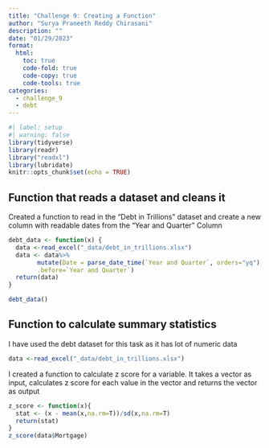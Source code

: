 ```yaml
---
title: "Challenge 9: Creating a Function"
author: "Surya Praneeth Reddy Chirasani"
description: ""
date: "01/29/2023"
format:
  html:
    toc: true
    code-fold: true
    code-copy: true
    code-tools: true
categories:
  - challenge_9
  - debt
---
```


```r
#| label: setup
#| warning: false
library(tidyverse)
library(readr)
library("readxl")
library(lubridate)
knitr::opts_chunk$set(echo = TRUE)
```

## Function that reads a dataset and cleans it

Created a function to read in the "Debt in Trillions" dataset and create a new column with readable dates from the "Year and Quarter" Column

```r
debt_data <- function(x) {
  data <-read_excel("_data/debt_in_trillions.xlsx")
  data <- data%>%
        mutate(Date = parse_date_time(`Year and Quarter`, orders="yq"),
        .before=`Year and Quarter`)
  return(data)
} 
```

```r
debt_data()
```


## Function to calculate summary statistics

I have used the debt dataset for this task as it has lot of numeric data

```r
data <-read_excel("_data/debt_in_trillions.xlsx")
```

I created a function to calculate z score for a variable. It takes a vector as input, calculates z score for each value in the vector and returns the vector as output

```r
z_score <- function(x){
  stat <- (x - mean(x,na.rm=T))/sd(x,na.rm=T)
  return(stat)
}
z_score(data$Mortgage)
```
